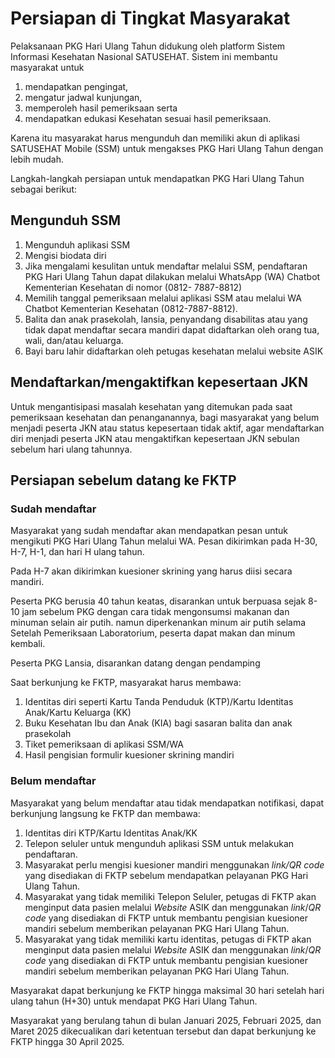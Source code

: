 # Persiapan di Tingkat Masyarakat

Pelaksanaan PKG Hari Ulang Tahun didukung oleh platform Sistem Informasi Kesehatan Nasional SATUSEHAT. Sistem ini membantu masyarakat untuk 
1. mendapatkan pengingat, 
2. mengatur jadwal kunjungan, 
3. memperoleh hasil pemeriksaan serta 
4. mendapatkan edukasi Kesehatan sesuai hasil pemeriksaan. 

Karena itu masyarakat harus mengunduh dan memiliki akun di aplikasi SATUSEHAT Mobile (SSM) untuk mengakses PKG Hari Ulang Tahun dengan lebih mudah. 

Langkah-langkah persiapan untuk mendapatkan PKG Hari Ulang Tahun sebagai berikut:

## Mengunduh SSM
1. Mengunduh aplikasi SSM
2. Mengisi biodata diri
3. Jika mengalami kesulitan untuk mendaftar melalui SSM, pendaftaran PKG Hari Ulang Tahun dapat dilakukan melalui WhatsApp (WA) Chatbot Kementerian Kesehatan di nomor (0812- 7887-8812)
4. Memilih tanggal pemeriksaan melalui aplikasi SSM atau melalui WA Chatbot Kementerian Kesehatan (0812-7887-8812).
5. Balita dan anak prasekolah, lansia, penyandang disabilitas atau yang tidak dapat mendaftar secara mandiri dapat didaftarkan oleh orang tua, wali, dan/atau keluarga.
6. Bayi baru lahir didaftarkan oleh petugas kesehatan melalui website ASIK
## Mendaftarkan/mengaktifkan kepesertaan JKN

Untuk mengantisipasi masalah kesehatan yang ditemukan pada saat pemeriksaan kesehatan dan penanganannya, bagi masyarakat yang belum menjadi peserta JKN atau status kepesertaan tidak aktif, agar mendaftarkan diri menjadi peserta JKN atau mengaktifkan kepesertaan JKN sebulan sebelum hari ulang tahunnya.

## Persiapan sebelum datang ke FKTP
### Sudah mendaftar

Masyarakat yang sudah mendaftar akan mendapatkan pesan untuk mengikuti PKG Hari Ulang Tahun melalui WA. Pesan dikirimkan pada H-30, H-7, H-1, dan hari H ulang tahun.

Pada H-7 akan dikirimkan kuesioner skrining yang harus diisi secara mandiri.

Peserta PKG berusia 40 tahun keatas, disarankan untuk berpuasa sejak 8-10 jam sebelum PKG dengan cara tidak mengonsumsi makanan dan minuman selain air putih. namun diperkenankan minum air putih selama Setelah Pemeriksaan Laboratorium, peserta dapat makan dan minum kembali.

Peserta PKG Lansia, disarankan datang dengan pendamping

Saat berkunjung ke FKTP, masyarakat harus membawa:
1. Identitas diri seperti Kartu Tanda Penduduk (KTP)/Kartu Identitas Anak/Kartu Keluarga (KK)
2. Buku Kesehatan Ibu dan Anak (KIA) bagi sasaran balita dan anak prasekolah
3. Tiket pemeriksaan di aplikasi SSM/WA
4. Hasil pengisian formulir kuesioner skrining mandiri
### Belum mendaftar
Masyarakat yang belum mendaftar atau tidak mendapatkan notifikasi, dapat berkunjung langsung ke FKTP dan membawa:
1. Identitas diri KTP/Kartu Identitas Anak/KK
2. Telepon seluler untuk mengunduh aplikasi SSM untuk melakukan pendaftaran.
3. Masyarakat perlu mengisi kuesioner mandiri menggunakan _link/QR code_ yang disediakan di FKTP sebelum mendapatkan pelayanan PKG Hari Ulang Tahun.
4. Masyarakat yang tidak memiliki Telepon Seluler, petugas di FKTP akan menginput data pasien melalui _Website_ ASIK dan menggunakan _link_/_QR code_ yang disediakan di FKTP untuk membantu pengisian kuesioner mandiri sebelum memberikan pelayanan PKG Hari Ulang Tahun.
5. Masyarakat yang tidak memiliki kartu identitas, petugas di FKTP akan menginput data pasien melalui _Website_ ASIK dan menggunakan _link_/_QR code_ yang disediakan di FKTP untuk membantu pengisian kuesioner mandiri sebelum memberikan pelayanan PKG Hari Ulang Tahun.

Masyarakat dapat berkunjung ke FKTP hingga maksimal 30 hari setelah hari ulang tahun (H+30) untuk mendapat PKG Hari Ulang Tahun. 

Masyarakat yang berulang tahun di bulan Januari 2025, Februari 2025, dan Maret 2025 dikecualikan dari ketentuan tersebut dan dapat berkunjung ke FKTP hingga 30 April 2025.
